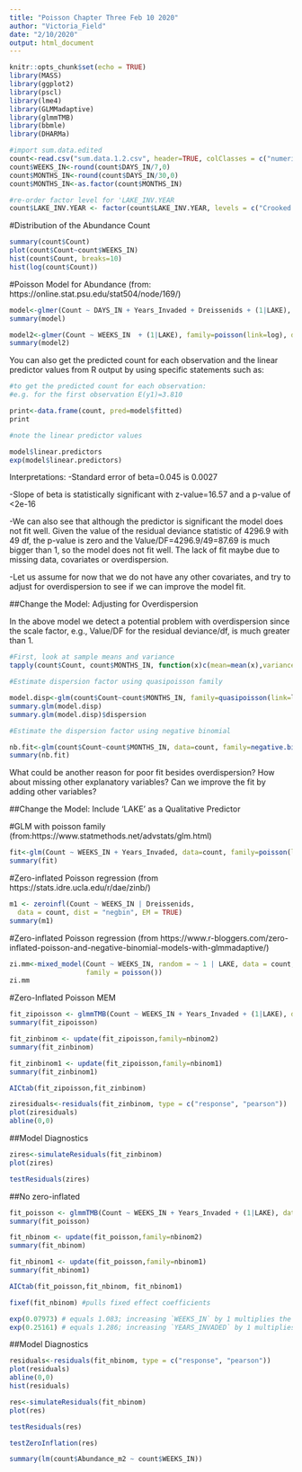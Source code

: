 ```yaml
---
title: "Poisson Chapter Three Feb 10 2020"
author: "Victoria_Field"
date: "2/10/2020"
output: html_document
---
```


```r
knitr::opts_chunk$set(echo = TRUE)
library(MASS)
library(ggplot2)
library(pscl)
library(lme4)
library(GLMMadaptive)
library(glmmTMB)
library(bbmle)
library(DHARMa)
```

```r
#import sum.data.edited 
count<-read.csv("sum.data.1.2.csv", header=TRUE, colClasses = c("numeric","factor","factor","factor", rep("numeric",7)))
count$WEEKS_IN<-round(count$DAYS_IN/7,0)
count$MONTHS_IN<-round(count$DAYS_IN/30,0)
count$MONTHS_IN<-as.factor(count$MONTHS_IN)

#re-order factor level for 'LAKE_INV.YEAR
count$LAKE_INV.YEAR <- factor(count$LAKE_INV.YEAR, levels = c("Crooked - Not Invaded", "Tully - Not Invaded", "Cazenovia_A - 1997", "Cazenovia_B - 1997", "Owasco - 1997", "Honeoye - 1998", "EatonBrook - 1999", "Silver - 2001", "Craine - 2007", "UpperLittleYork_A - 2013", "Song - 2017"))
```

#Distribution of the Abundance Count 

```r
summary(count$Count)
plot(count$Count~count$WEEKS_IN)
hist(count$Count, breaks=10)
hist(log(count$Count))
```

#Poisson Model for Abundance (from: https://online.stat.psu.edu/stat504/node/169/)
```r
model<-glmer(Count ~ DAYS_IN + Years_Invaded + Dreissenids + (1|LAKE), family=poisson(link=log), data=count)
summary(model)
```

```r
model2<-glmer(Count ~ WEEKS_IN  + (1|LAKE), family=poisson(link=log), data=count)
summary(model2)
```

You can also get the predicted count for each observation and the linear predictor values from R output by using specific statements such as:

```r
#to get the predicted count for each observation: 
#e.g. for the first observation E(y1)=3.810

print<-data.frame(count, pred=model$fitted)
print

#note the linear predictor values

model$linear.predictors
exp(model$linear.predictors)
```

Interpretations: 
-Standard error of beta=0.045 is 0.0027

-Slope of beta is statistically significant with z-value=16.57 and a p-value of <2e-16

-We can also see that although the predictor is significant the model does not fit well. Given the value of the residual deviance statistic of 4296.9 with 49 df, the p-value is zero and the Value/DF=4296.9/49=87.69 is much bigger than 1, so the model does not fit well. The lack of fit maybe due to missing data, covariates or overdispersion.

  -Let us assume for now that we do not have any other covariates, and try to adjust for overdispersion to see if we can improve the model fit.
  
##Change the Model: Adjusting for Overdispersion

In the above model we detect a potential problem with overdispersion since the scale factor, e.g., Value/DF for the residual deviance/df, is much greater than 1. 

```r
#First, look at sample means and variance 
tapply(count$Count, count$MONTHS_IN, function(x)c(mean=mean(x),variance=var(x)))
```

```r
#Estimate dispersion factor using quasipoisson family 

model.disp<-glm(count$Count~count$MONTHS_IN, family=quasipoisson(link=log), data=count)
summary.glm(model.disp)
summary.glm(model.disp)$dispersion
```

```r
#Estimate the dispersion factor using negative binomial 

nb.fit<-glm(count$Count~count$MONTHS_IN, data=count, family=negative.binomial(theta=1, link="identity"), start=model$coef)
summary(nb.fit)

```

What could be another reason for poor fit besides overdispersion? How about missing other explanatory variables? Can we improve the fit by adding other variables?

##Change the Model: Include ‘LAKE’ as a Qualitative Predictor

#GLM with poisson family (from:https://www.statmethods.net/advstats/glm.html)

```r
fit<-glm(Count ~ WEEKS_IN + Years_Invaded, data=count, family=poisson(link="log"))
summary(fit)
```

#Zero-inflated Poisson regression (from https://stats.idre.ucla.edu/r/dae/zinb/)

```r
m1 <- zeroinfl(Count ~ WEEKS_IN | Dreissenids,
  data = count, dist = "negbin", EM = TRUE)
summary(m1)
```

#Zero-inflated Poisson regression (from https://www.r-bloggers.com/zero-inflated-poisson-and-negative-binomial-models-with-glmmadaptive/)

```r
zi.mm<-mixed_model(Count ~ WEEKS_IN, random = ~ 1 | LAKE, data = count,
                   family = poisson())
zi.mm
```

#Zero-Inflated Poisson MEM 

```r
fit_zipoisson <- glmmTMB(Count ~ WEEKS_IN + Years_Invaded + (1|LAKE), data=count, ziformula= ~ Dreissenids, family=poisson(link="log"))
summary(fit_zipoisson)
```

```r
fit_zinbinom <- update(fit_zipoisson,family=nbinom2)
summary(fit_zinbinom)

fit_zinbinom1 <- update(fit_zipoisson,family=nbinom1)
summary(fit_zinbinom1)

AICtab(fit_zipoisson,fit_zinbinom)
```

```r
ziresiduals<-residuals(fit_zinbinom, type = c("response", "pearson"))
plot(ziresiduals)
abline(0,0)
```

##Model Diagnostics
```r
zires<-simulateResiduals(fit_zinbinom)
plot(zires)

testResiduals(zires)
```

##No zero-inflated 

```r
fit_poisson <- glmmTMB(Count ~ WEEKS_IN + Years_Invaded + (1|LAKE), data=count, family=poisson(link="log"))
summary(fit_poisson)

fit_nbinom <- update(fit_poisson,family=nbinom2)
summary(fit_nbinom)

fit_nbinom1 <- update(fit_poisson,family=nbinom1)
summary(fit_nbinom1)

AICtab(fit_poisson,fit_nbinom, fit_nbinom1)
```

```r
fixef(fit_nbinom) #pulls fixed effect coefficients

exp(0.07973) # equals 1.083; increasing `WEEKS_IN` by 1 multiplies the mean value of `Count` by 1.083
exp(0.25161) # equals 1.286; increasing `YEARS_INVADED` by 1 multiplies the mean value of `Count` by 1.286
```

##Model Diagnostics
```r
residuals<-residuals(fit_nbinom, type = c("response", "pearson"))
plot(residuals)
abline(0,0)
hist(residuals)
```

```r
res<-simulateResiduals(fit_nbinom)
plot(res)

testResiduals(res)

testZeroInflation(res)
```

```r
summary(lm(count$Abundance_m2 ~ count$WEEKS_IN))
```